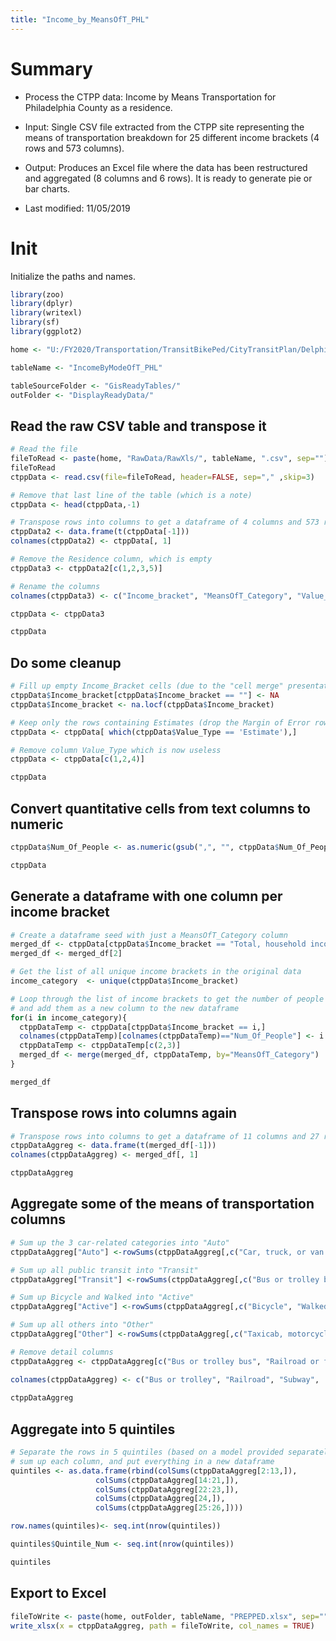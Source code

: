 ```yaml
---
title: "Income_by_MeansOfT_PHL"
---
```


# Summary

* Process the CTPP data: Income by Means Transportation for Philadelphia County as a residence. 

* Input: Single CSV file extracted from the CTPP site representing the means of transportation breakdown for 25 different income brackets (4 rows and 573 columns).  

* Output: Produces an Excel file where the data has been restructured and aggregated (8 columns and 6 rows). It is ready to generate pie or bar charts.

* Last modified: 11/05/2019

# Init

Initialize the paths and names. 

```r

library(zoo)
library(dplyr)
library(writexl) 
library(sf)
library(ggplot2)

home <- "U:/FY2020/Transportation/TransitBikePed/CityTransitPlan/Delphine_CityTransitPlan/CtppAnalysis/Data3rdPass/"

tableName <- "IncomeByModeOfT_PHL"

tableSourceFolder <- "GisReadyTables/"
outFolder <- "DisplayReadyData/"

```

## Read the raw CSV table and transpose it

```r

# Read the file
fileToRead <- paste(home, "RawData/RawXls/", tableName, ".csv", sep="")
fileToRead
ctppData <- read.csv(file=fileToRead, header=FALSE, sep="," ,skip=3)

# Remove that last line of the table (which is a note)
ctppData <- head(ctppData,-1)

# Transpose rows into columns to get a dataframe of 4 columns and 573 rows
ctppData2 <- data.frame(t(ctppData[-1]))
colnames(ctppData2) <- ctppData[, 1]

# Remove the Residence column, which is empty
ctppData3 <- ctppData2[c(1,2,3,5)]

# Rename the columns
colnames(ctppData3) <- c("Income_bracket", "MeansOfT_Category", "Value_Type", "Num_Of_People")

ctppData <- ctppData3

ctppData

```

## Do some cleanup

```r

# Fill up empty Income_Bracket cells (due to the "cell merge" presentation) with last previous value
ctppData$Income_bracket[ctppData$Income_bracket == ""] <- NA
ctppData$Income_bracket <- na.locf(ctppData$Income_bracket)

# Keep only the rows containing Estimates (drop the Margin of Error rows)
ctppData <- ctppData[ which(ctppData$Value_Type == 'Estimate'),]

# Remove column Value_Type which is now useless
ctppData <- ctppData[c(1,2,4)]

ctppData

```


## Convert quantitative cells from text columns to numeric

``` r

ctppData$Num_Of_People <- as.numeric(gsub(",", "", ctppData$Num_Of_People))

ctppData
```

## Generate a dataframe with one column per income bracket

```r

# Create a dataframe seed with just a MeansOfT_Category column
merged_df <- ctppData[ctppData$Income_bracket == "Total, household income",]
merged_df <- merged_df[2] 

# Get the list of all unique income brackets in the original data
income_category  <- unique(ctppData$Income_bracket)

# Loop through the list of income brackets to get the number of people values for each bracket in each MeansOfT category
# and add them as a new column to the new dataframe  
for(i in income_category){
  ctppDataTemp <- ctppData[ctppData$Income_bracket == i,]
  colnames(ctppDataTemp)[colnames(ctppDataTemp)=="Num_Of_People"] <- i
  ctppDataTemp <- ctppDataTemp[c(2,3)]
  merged_df <- merge(merged_df, ctppDataTemp, by="MeansOfT_Category")
}

merged_df

```

## Transpose rows into columns again

```r

# Transpose rows into columns to get a dataframe of 11 columns and 27 rows 
ctppDataAggreg <- data.frame(t(merged_df[-1]))
colnames(ctppDataAggreg) <- merged_df[, 1]

ctppDataAggreg
```

## Aggregate some of the means of transportation columns

``` r

# Sum up the 3 car-related categories into "Auto"
ctppDataAggreg["Auto"] <-rowSums(ctppDataAggreg[,c("Car, truck, or van -- Drove alone", "Car, truck, or van -- In a 2-person carpool", "Car, truck, or van -- In a 3-or-more person carpool")])

# Sum up all public transit into "Transit"
ctppDataAggreg["Transit"] <-rowSums(ctppDataAggreg[,c("Bus or trolley bus", "Railroad or ferryboat",	"Streetcar, trolley car, subway, or elevated")])

# Sum up Bicycle and Walked into "Active"
ctppDataAggreg["Active"] <-rowSums(ctppDataAggreg[,c("Bicycle", "Walked")])

# Sum up all others into "Other"
ctppDataAggreg["Other"] <-rowSums(ctppDataAggreg[,c("Taxicab, motorcycle or other method", "Worked at home")])

# Remove detail columns
ctppDataAggreg <- ctppDataAggreg[c("Bus or trolley bus", "Railroad or ferryboat", "Streetcar, trolley car, subway, or elevated",  "Auto", "Transit", "Active", "Other", "Total, means of transportation")]

colnames(ctppDataAggreg) <- c("Bus or trolley", "Railroad", "Subway",  "Auto", "Transit", "Active", "Other", "Total")
  
ctppDataAggreg

```

## Aggregate into 5 quintiles
```r
# Separate the rows in 5 quintiles (based on a model provided separately),
# sum up each column, and put everything in a new dataframe
quintiles <- as.data.frame(rbind(colSums(ctppDataAggreg[2:13,]),
                   colSums(ctppDataAggreg[14:21,]),
                   colSums(ctppDataAggreg[22:23,]),
                   colSums(ctppDataAggreg[24,]),
                   colSums(ctppDataAggreg[25:26,])))

row.names(quintiles)<- seq.int(nrow(quintiles))

quintiles$Quintile_Num <- seq.int(nrow(quintiles))

quintiles


```


## Export to Excel

```r

fileToWrite <- paste(home, outFolder, tableName, "PREPPED.xlsx", sep="")
write_xlsx(x = ctppDataAggreg, path = fileToWrite, col_names = TRUE)

```

